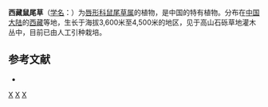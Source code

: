 {{Speciesbox 
| taxon = Salvia wardii
| authority = Stib.
}}

'''西藏鼠尾草'''（[[学名|学名]]：{{lang|la|''Salvia wardii''}}）为[[唇形科|唇形科]][[鼠尾草属|鼠尾草属]]的植物，是中国的特有植物。分布在[[中国大陆|中国大陆]]的[[西藏|西藏]]等地，生长于海拔3,600米至4,500米的地区，见于高山石砾草地灌木丛中，目前已由人工引种栽培。

== 参考文献 ==
<div class="references-small">
* {{cite web| url =http://www.bioinfo.cn/db05/KmzwSpecies.php?action=view&id=30975| title =西藏鼠尾草| work =《中国高等植物数据库全库》| publisher =中国科学院微生物研究所| author =昆明植物研究所| accessdate =2009-02-26| deadurl =yes| archiveurl =https://web.archive.org/web/20160305054333/http://www.bioinfo.cn/db05/KmzwSpecies.php?action=view&id=30975| archivedate =2016-03-05| df =}}
</div>
{{Taxonbar}}

[[Category:鼠尾草属|X]]
[[Category:中國特有植物|X]]
[[Category:西藏植物|X]]